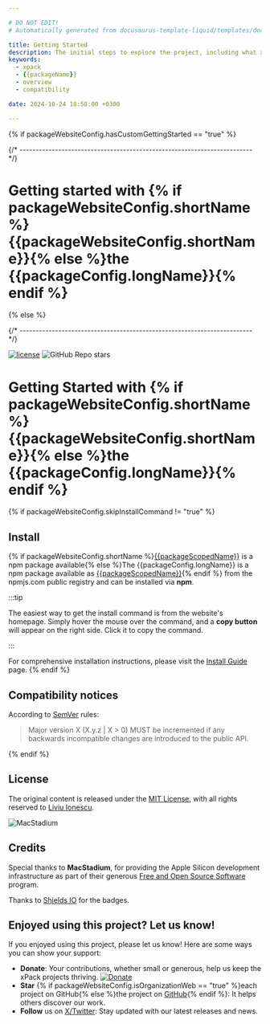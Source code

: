 ```yaml
---

# DO NOT EDIT!
# Automatically generated from docusaurus-template-liquid/templates/docusaurus.

title: Getting Started
description: The initial steps to explore the project, including what xpacks are, the project's features, benefits, compatibility, and available documentation.
keywords:
  - xpack
  - {{packageName}}
  - overview
  - compatibility

date: 2024-10-24 18:58:00 +0300

---
```




{% if packageWebsiteConfig.hasCustomGettingStarted == "true" %}


{/* ------------------------------------------------------------------------ */}

# Getting started with {% if packageWebsiteConfig.shortName %}{{packageWebsiteConfig.shortName}}{% else %}the {{packageConfig.longName}}{% endif %}

<CustomGettingStarted />

{% else %}



{/* ------------------------------------------------------------------------ */}

[![license](https://img.shields.io/github/license/{{githubProjectOrganization}}/{{githubProjectName}}.svg)](https://github.com/{{githubProjectOrganization}}/{{githubProjectName}}/blob/xpack/LICENSE)
![GitHub Repo stars](https://img.shields.io/github/stars/{{githubProjectOrganization}}/{{githubProjectName}})

# Getting Started with {% if packageWebsiteConfig.shortName %}{{packageWebsiteConfig.shortName}}{% else %}the {{packageConfig.longName}}{% endif %}

<UserDeveloperMaintainer />

<Overview />

{% if packageWebsiteConfig.skipInstallCommand != "true" %}
## Install

{% if packageWebsiteConfig.shortName %}[{{packageScopedName}}](https://www.npmjs.com/package/{{packageScopedName}}) is a npm package available{% else %}The {{packageConfig.longName}} is a npm package available as [{{packageScopedName}}](https://www.npmjs.com/package/{{packageScopedName}}){% endif %}
from the npmjs.com public registry and can be installed via **npm**.

:::tip

The easiest way to get the install command is from the website's homepage.
Simply hover the mouse over the command, and a **copy button** will appear on
the right side. Click it to copy the command.

:::

For comprehensive installation instructions, please visit the
[Install Guide](/docs/install/) page.
{% endif %}

<Status />

## Compatibility notices

According to [SemVer](https://semver.org) rules:

> Major version X (X.y.z | X > 0) MUST be incremented if any
backwards incompatible changes are introduced to the public API.

<Compatibility />

{% endif %}

## License

The original content is released under the
[MIT License](https://opensource.org/license/mit/),
with all rights reserved to
[Liviu Ionescu](https://github.com/ilg-ul).

<Link to="https://www.macstadium.com/"><img className="mac-stadium-img" alt="MacStadium" src="https://uploads-ssl.webflow.com/5ac3c046c82724970fc60918/5c019d917bba312af7553b49_MacStadium-developerlogo.png"></img></Link>

## Credits

Special thanks to **MacStadium**, for providing the Apple Silicon
development infrastructure as part of their generous
[Free and Open Source Software](https://www.macstadium.com/company/opensource)
program.

Thanks to [Shields IO](https://shields.io) for the badges.

<MoreCredits />

## Enjoyed using this project? Let us know!

If you enjoyed using this project, please let us know! Here are some ways you can show your support:

- **Donate**: Your contributions, whether small or generous, help us keep the xPack projects thriving. [![Donate](https://www.paypalobjects.com/en_US/i/btn/btn_donate_SM.gif)](https://www.paypal.com/donate/?hosted_button_id=5MFRG9ZRBETQ8)
- **Star** {% if packageWebsiteConfig.isOrganizationWeb == "true" %}each project on GitHub{% else %}the project on [GitHub](https://github.com/{{githubProjectOrganization}}/{{githubProjectName}}/){% endif %}: It helps others discover our work.
- **Follow** us on [X/Twitter](https://twitter.com/xpack_project/): Stay updated with our latest releases and news.
